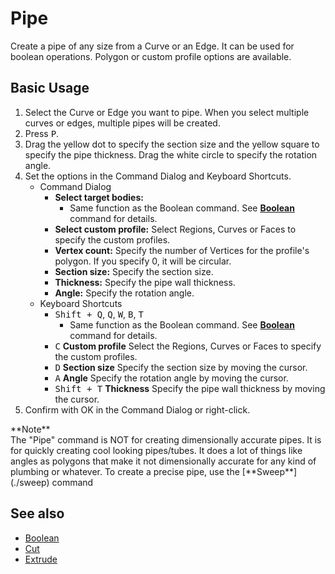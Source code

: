 
# Pipe

<Reference shortcut="P" command="Pipe" button="Right of Command Bar" />

Create a pipe of any size from a Curve or an Edge. It can be used for boolean operations. Polygon or custom profile options are available.

## Basic Usage

1. Select the Curve or Edge you want to pipe. When you select multiple curves or edges, multiple pipes will be created.
2. Press <kbd>P</kbd>.
3. Drag the yellow dot to specify the section size and the yellow square to specify the pipe thickness. Drag the white circle to specify the rotation angle.
4. Set the options in the Command Dialog and Keyboard Shortcuts.
     - <Kst>Command Dialog</Kst>
          - **Select target bodies:**
               - Same function as the Boolean command. See [**Boolean**](../solid/boolean) command for details.
          - **Select custom profile:** Select Regions, Curves or Faces to specify the custom profiles.
          - **Vertex count:** Specify the number of Vertices for the profile's polygon. If you specify 0, it will be circular.
          - **Section size:** Specify the section size.
          - **Thickness:** Specify the pipe wall thickness.
          - **Angle:** Specify the rotation angle.
     - <Kst>Keyboard Shortcuts</Kst>
          - <kbd>Shift + Q</kbd>, <kbd>Q</kbd>, <kbd>W</kbd>,  <kbd>B</kbd>,  <kbd>T</kbd>
               - Same function as the Boolean command. See [**Boolean**](../solid/boolean) command for details.
          - <kbd>C</kbd> **Custom profile** Select the Regions, Curves or Faces to specify the custom profiles.
          - <kbd>D</kbd> **Section size** Specify the section size by moving the cursor.
          - <kbd>A</kbd> **Angle** Specify the rotation angle by moving the cursor.
          - <kbd>Shift + T</kbd> **Thickness** Specify the pipe wall thickness by moving the cursor.
5. Confirm with OK in the Command Dialog or right-click.

<Callout emoji="❗">
**Note**<br />
The "Pipe" command is NOT for creating dimensionally accurate pipes. 
It is for quickly creating cool looking pipes/tubes. 
It does a lot of things like angles as polygons that make it not dimensionally accurate for any kind of plumbing or whatever. 
To create a precise pipe, use the [**Sweep**](./sweep) command 
</Callout>

<VideoPlayer fileName="pipe"/>

## See also
- [Boolean](./boolean)
- [Cut](./cut)
- [Extrude](./extrude)